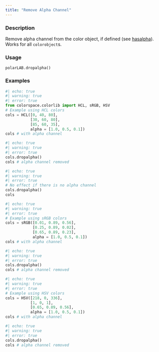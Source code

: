 ```yaml
---
title: "Remove Alpha Channel"
---
```


### Description

Remove alpha channel from the color object, if defined
(see [hasalpha](colorspace.colorlib.polarLAB.hasalpha.qmd)). Works for all `colorobject`s.

### Usage

<pre><code class='language-python'>polarLAB.dropalpha()</code></pre>

### Examples

```python
#| echo: true
#| warning: true
#| error: true
from colorspace.colorlib import HCL, sRGB, HSV
# Example using HCL colors
cols = HCL([0, 40, 80],
           [30, 60, 80],
           [85, 60, 35],
           alpha = [1.0, 0.5, 0.1])
cols # with alpha channel
```

```python
#| echo: true
#| warning: true
#| error: true
cols.dropalpha()
cols # alpha channel removed
```

```python
#| echo: true
#| warning: true
#| error: true
# No effect if there is no alpha channel
cols.dropalpha()
cols
```

```python
#| echo: true
#| warning: true
#| error: true
# Example using sRGB colors
cols = sRGB([0.01, 0.89, 0.56],
            [0.25, 0.89, 0.02],
            [0.65, 0.89, 0.23],
            alpha = [1.0, 0.5, 0.1])
cols # with alpha channel
```

```python
#| echo: true
#| warning: true
#| error: true
cols.dropalpha()
cols # alpha channel removed
```

```python
#| echo: true
#| warning: true
#| error: true
# Example using HSV colors
cols = HSV([218, 0, 336],
           [1, 0, 1],
           [0.65, 0.89, 0.56],
           alpha = [1.0, 0.5, 0.1])
cols # with alpha channel
```

```python
#| echo: true
#| warning: true
#| error: true
cols.dropalpha()
cols # alpha channel removed
```



